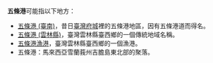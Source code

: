 '''五條港'''可能指以下地方：

*[[五條港_(臺南)|五條港 (臺南)]]，昔日[[臺灣府城|臺灣府城]]裡的五條港地區，因有五條港道而得名。
*[[五條港_(雲林縣)|五條港 (雲林縣)]]，臺灣雲林縣臺西鄉的一個傳統地域名稱。
*[[五條港漁港|五條港漁港]]，臺灣雲林縣臺西鄉的一個漁港。
*五條港：馬來西亞雪蘭莪州吉膽島東北部的聚落。

{{消歧義|cat=三字地名消歧義}}